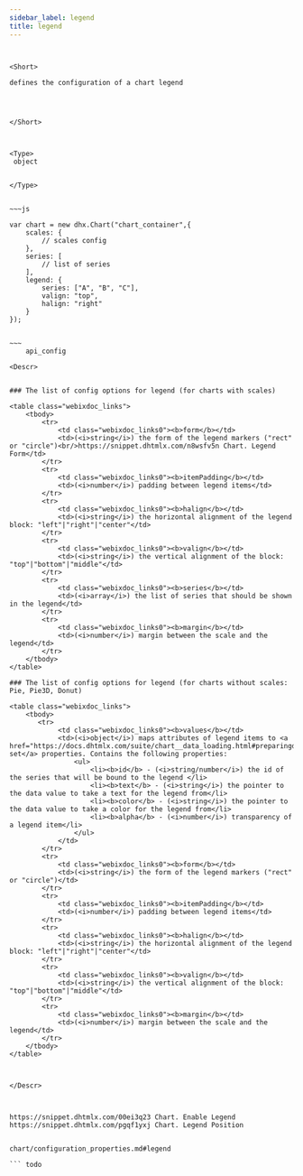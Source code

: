 ```yaml
---
sidebar_label: legend
title: legend
---
```



          

``` todo


<Short>
 
defines the configuration of a chart legend




</Short>



<Type>
 object


</Type>


~~~js
 
var chart = new dhx.Chart("chart_container",{
    scales: {
    	// scales config
    },
    series: [
    	// list of series 
    ],
    legend: {
    	series: ["A", "B", "C"],
    	valign: "top",
    	halign: "right"
    }    
});


~~~
	api_config

<Descr>
 

### The list of config options for legend (for charts with scales)

<table class="webixdoc_links">
	<tbody>
        <tr>
			<td class="webixdoc_links0"><b>form</b></td>
			<td>(<i>string</i>) the form of the legend markers ("rect" or "circle")<br/>https://snippet.dhtmlx.com/n8wsfv5n	Chart. Legend Form</td>
		</tr>
		<tr>
			<td class="webixdoc_links0"><b>itemPadding</b></td>
			<td>(<i>number</i>) padding between legend items</td>
		</tr>
		<tr>
			<td class="webixdoc_links0"><b>halign</b></td>
			<td>(<i>string</i>) the horizontal alignment of the legend block: "left"|"right"|"center"</td>
		</tr>
		<tr>
			<td class="webixdoc_links0"><b>valign</b></td>
			<td>(<i>string</i>) the vertical alignment of the block: "top"|"bottom"|"middle"</td>
		</tr>
		<tr>
			<td class="webixdoc_links0"><b>series</b></td>
			<td>(<i>array</i>) the list of series that should be shown in the legend</td>
		</tr>
		<tr>
			<td class="webixdoc_links0"><b>margin</b></td>
			<td>(<i>number</i>) margin between the scale and the legend</td>
		</tr>
    </tbody>
</table>

### The list of config options for legend (for charts without scales: Pie, Pie3D, Donut)

<table class="webixdoc_links">
	<tbody>
       <tr>
			<td class="webixdoc_links0"><b>values</b></td>
			<td>(<i>object</i>) maps attributes of legend items to <a href="https://docs.dhtmlx.com/suite/chart__data_loading.html#preparingdataset">data set</a> properties. Contains the following properties:
            	<ul>
                	<li><b>id</b> - (<i>string/number</i>) the id of the series that will be bound to the legend </li>
                    <li><b>text</b> - (<i>string</i>) the pointer to the data value to take a text for the legend from</li>
                    <li><b>color</b> - (<i>string</i>) the pointer to the data value to take a color for the legend from</li>
					<li><b>alpha</b> - (<i>number</i>) transparency of a legend item</li>
                </ul>
            </td>
		</tr>
		<tr>
			<td class="webixdoc_links0"><b>form</b></td>
			<td>(<i>string</i>) the form of the legend markers ("rect" or "circle")</td>
		</tr>
		<tr>
			<td class="webixdoc_links0"><b>itemPadding</b></td>
			<td>(<i>number</i>) padding between legend items</td>
		</tr>
		<tr>
			<td class="webixdoc_links0"><b>halign</b></td>
			<td>(<i>string</i>) the horizontal alignment of the legend block: "left"|"right"|"center"</td>
		</tr>
		<tr>
			<td class="webixdoc_links0"><b>valign</b></td>
			<td>(<i>string</i>) the vertical alignment of the block: "top"|"bottom"|"middle"</td>
		</tr>
		<tr>
			<td class="webixdoc_links0"><b>margin</b></td>
			<td>(<i>number</i>) margin between the scale and the legend</td>
		</tr>
    </tbody>
</table>



</Descr>



https://snippet.dhtmlx.com/00ei3q23	Chart. Enable Legend
https://snippet.dhtmlx.com/pgqf1yxj	Chart. Legend Position


chart/configuration_properties.md#legend

``` todo
